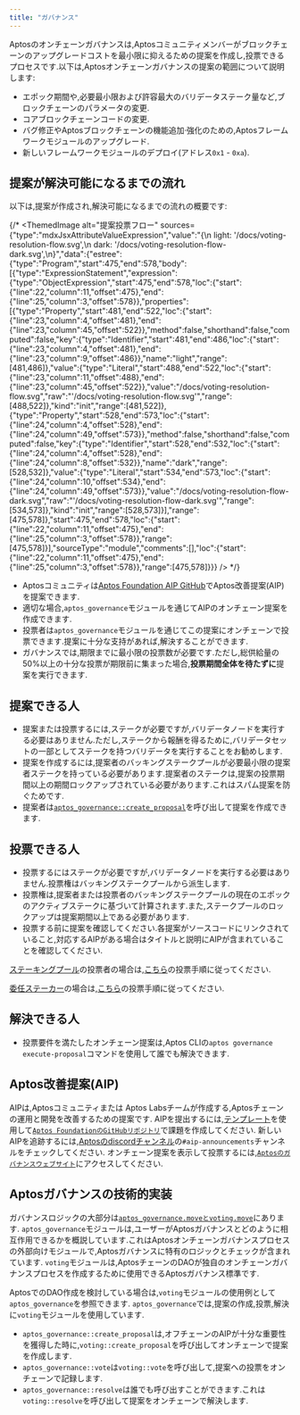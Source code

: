 ```yaml
---
title: "ガバナンス"
---
```


Aptosのオンチェーンガバナンスは,Aptosコミュニティメンバーがブロックチェーンのアップグレードコストを最小限に抑えるための提案を作成し,投票できるプロセスです.以下は,Aptosオンチェーンガバナンスの提案の範囲について説明します:

- エポック期間や,必要最小限および許容最大のバリデータステーク量など,ブロックチェーンのパラメータの変更.
- コアブロックチェーンコードの変更.
- バグ修正やAptosブロックチェーンの機能追加·強化のための,Aptosフレームワークモジュールのアップグレード.
- 新しいフレームワークモジュールのデプロイ(アドレス`0x1` - `0xa`).

## 提案が解決可能になるまでの流れ

以下は,提案が作成され,解決可能になるまでの流れの概要です:

{/* <ThemedImage alt="提案投票フロー" sources={"type":"mdxJsxAttributeValueExpression","value":"{\n  light: '/docs/voting-resolution-flow.svg',\n  dark: '/docs/voting-resolution-flow-dark.svg',\n}","data":{"estree":{"type":"Program","start":475,"end":578,"body":[{"type":"ExpressionStatement","expression":{"type":"ObjectExpression","start":475,"end":578,"loc":{"start":{"line":22,"column":11,"offset":475},"end":{"line":25,"column":3,"offset":578}},"properties":[{"type":"Property","start":481,"end":522,"loc":{"start":{"line":23,"column":4,"offset":481},"end":{"line":23,"column":45,"offset":522}},"method":false,"shorthand":false,"computed":false,"key":{"type":"Identifier","start":481,"end":486,"loc":{"start":{"line":23,"column":4,"offset":481},"end":{"line":23,"column":9,"offset":486}},"name":"light","range":[481,486]},"value":{"type":"Literal","start":488,"end":522,"loc":{"start":{"line":23,"column":11,"offset":488},"end":{"line":23,"column":45,"offset":522}},"value":"/docs/voting-resolution-flow.svg","raw":"'/docs/voting-resolution-flow.svg'","range":[488,522]},"kind":"init","range":[481,522]},{"type":"Property","start":528,"end":573,"loc":{"start":{"line":24,"column":4,"offset":528},"end":{"line":24,"column":49,"offset":573}},"method":false,"shorthand":false,"computed":false,"key":{"type":"Identifier","start":528,"end":532,"loc":{"start":{"line":24,"column":4,"offset":528},"end":{"line":24,"column":8,"offset":532}},"name":"dark","range":[528,532]},"value":{"type":"Literal","start":534,"end":573,"loc":{"start":{"line":24,"column":10,"offset":534},"end":{"line":24,"column":49,"offset":573}},"value":"/docs/voting-resolution-flow-dark.svg","raw":"'/docs/voting-resolution-flow-dark.svg'","range":[534,573]},"kind":"init","range":[528,573]}],"range":[475,578]},"start":475,"end":578,"loc":{"start":{"line":22,"column":11,"offset":475},"end":{"line":25,"column":3,"offset":578}},"range":[475,578]}],"sourceType":"module","comments":[],"loc":{"start":{"line":22,"column":11,"offset":475},"end":{"line":25,"column":3,"offset":578}},"range":[475,578]}}} /> */}

- Aptosコミュニティは[Aptos Foundation AIP GitHub](https://github.com/aptos-foundation/AIPs)でAptos改善提案(AIP)を提案できます.
- 適切な場合,`aptos_governance`モジュールを通じてAIPのオンチェーン提案を作成できます.
- 投票者は`aptos_governance`モジュールを通じてこの提案にオンチェーンで投票できます.提案に十分な支持があれば,解決することができます.
- ガバナンスでは,期限までに最小限の投票数が必要です.ただし,総供給量の50%以上の十分な投票が期限前に集まった場合,**投票期間全体を待たずに**提案を実行できます.

## 提案できる人

- 提案または投票するには,ステークが必要ですが,バリデータノードを実行する必要はありません.ただし,ステークから報酬を得るために,バリデータセットの一部としてステークを持つバリデータを実行することをお勧めします.
- 提案を作成するには,提案者のバッキングステークプールが必要最小限の提案者ステークを持っている必要があります.提案者のステークは,提案の投票期間以上の期間ロックアップされている必要があります.これはスパム提案を防ぐためです.
- 提案者は[`aptos_governance::create_proposal`](https://github.com/aptos-labs/aptos-core/blob/27a255ebc662817944435349afc4ec33ea317e64/aptos-move/framework/aptos-framework/sources/aptos_governance.move#L183)を呼び出して提案を作成できます.

## 投票できる人

- 投票するにはステークが必要ですが,バリデータノードを実行する必要はありません.投票権はバッキングステークプールから派生します.
- 投票権は,提案者または投票者のバッキングステークプールの現在のエポックのアクティブステークに基づいて計算されます.また,ステークプールのロックアップは提案期間以上である必要があります.
- 投票する前に提案を確認してください.各提案がソースコードにリンクされていること,対応するAIPがある場合はタイトルと説明にAIPが含まれていることを確認してください.

[ステーキングプール](/ja/network/blockchain/staking)の投票者の場合は,[こちら](/ja/network/nodes/validator-node/connect-nodes/staking-pool-voter)の投票手順に従ってください.

[委任ステーカー](/ja/network/blockchain/delegated-staking)の場合は,[こちら](/ja/network/nodes/validator-node/connect-nodes/staking-pool-voter.mdx#delegation-pool-voter)の投票手順に従ってください.

## 解決できる人

- 投票要件を満たしたオンチェーン提案は,Aptos CLIの`aptos governance execute-proposal`コマンドを使用して誰でも解決できます.

## Aptos改善提案(AIP)

AIPは,Aptosコミュニティまたは Aptos Labsチームが作成する,Aptosチェーンの運用と開発を改善するための提案です.
AIPを提出するには,[テンプレート](https://github.com/aptos-foundation/AIPs/blob/main/TEMPLATE.md)を使用して[`Aptos FoundationのGitHubリポジトリ`](https://github.com/aptos-foundation/AIPs/issues)で課題を作成してください.
新しいAIPを追跡するには,[Aptosのdiscordチャンネル](https://discord.gg/aptosnetwork)の`#aip-announcements`チャンネルをチェックしてください.
オンチェーン提案を表示して投票するには,[`Aptosのガバナンスウェブサイト`](https://governance.aptosfoundation.org/)にアクセスしてください.

## Aptosガバナンスの技術的実装

ガバナンスロジックの大部分は[`aptos_governance.moveとvoting.move`](https://github.com/aptos-labs/aptos-core/blob/main/aptos-move/framework/aptos-framework/sources)にあります.
`aptos_governance`モジュールは,ユーザーがAptosガバナンスとどのように相互作用できるかを概説しています.これはAptosオンチェーンガバナンスプロセスの外部向けモジュールで,Aptosガバナンスに特有のロジックとチェックが含まれています.
`voting`モジュールは,AptosチェーンのDAOが独自のオンチェーンガバナンスプロセスを作成するために使用できるAptosガバナンス標準です.

AptosでのDAO作成を検討している場合は,`voting`モジュールの使用例として`aptos_governance`を参照できます.
`aptos_governance`では,提案の作成,投票,解決に`voting`モジュールを使用しています.

- `aptos_governance::create_proposal`は,オフチェーンのAIPが十分な重要性を獲得した時に,`voting::create_proposal`を呼び出してオンチェーンで提案を作成します.
- `aptos_governance::vote`は`voting::vote`を呼び出して,提案への投票をオンチェーンで記録します.
- `aptos_governance::resolve`は誰でも呼び出すことができます.これは`voting::resolve`を呼び出して提案をオンチェーンで解決します.
